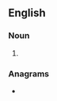 ==English==

===Noun===
{{head|en|noun plural form}}

# {{plural of|mutism|lang=en}}

===Anagrams===
* {{anagrams|en|a=immsstu|summist|summits|tsimmus}}